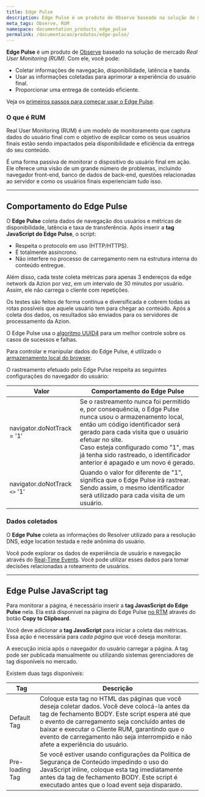 ```yaml
---
title: Edge Pulse
description: Edge Pulse é um produto de Observe baseado na solução de mercado Real User Monitor (RUM).
meta_tags: Observe, RUM
namespace: documentation_products_edge_pulse
permalink: /documentacao/produtos/edge-pulse/
---
```


**Edge Pulse** é um produto de [Observe](/pt-br/documentacao/produtos/observe/) baseado na solução de mercado *Real User Monitoring (RUM)*. Com ele, você pode:

- Coletar informações de navegação, disponibilidade, latência e banda.
- Usar as informações coletadas para aprimorar a experiência do usuário final.
- Proporcionar uma entrega de conteúdo eficiente.

Veja os [primeiros passos para começar usar o Edge Pulse](/pt-br/documentacao/produtos/edge-pulse/primeiros-passos/).

### O que é RUM

Real User Monitoring (RUM) é um modelo de monitoramento que captura dados do usuário final com o objetivo de explicar como os seus usuários finais estão sendo impactados pela disponibilidade e eficiência da entrega do seu conteúdo.

É uma forma passiva de monitorar o dispositivo do usuário final em ação. Ele oferece uma visão de um grande número de problemas, incluindo navegador front-end, banco de dados de back-end, questões relacionadas ao servidor e como os usuários finais experienciam tudo isso.

---

## Comportamento do Edge Pulse

O **Edge Pulse** coleta dados de navegação dos usuários e métricas de disponibilidade, latência e taxa de transferência. Após inserir a **tag JavaScript do Edge Pulse**, o script:

- Respeita o protocolo em uso (HTTP/HTTPS).
- É totalmente assíncrono.
- Não interfere no processo de carregamento nem na estrutura interna do conteúdo entregue.

Além disso, cada teste coleta métricas para apenas 3 endereços da edge network da Azion por vez, em um intervalo de 30 minutos por usuário. Assim, ele não carrega o cliente com repetições.

Os testes são feitos de forma contínua e diversificada e cobrem todas as rotas possíveis que aquele usuário tem para chegar ao conteúdo. Após a coleta dos dados, os resultados são enviados para os servidores de processamento da Azion.

O Edge Pulse usa o [algoritmo UUID4](https://en.wikipedia.org/wiki/Universally_unique_identifier) para um melhor controle sobre os casos de sucessos e falhas.

Para controlar e manipular dados do Edge Pulse, é utilizado o [armazenamento local do browser](https://developer.mozilla.org/pt-BR/docs/Web/API/Window/Window.localStorage).

O rastreamento efetuado pelo Edge Pulse respeita as seguintes configurações do navegador do usuário:

| Valor | Comportamento do Edge Pulse |
| ----- | --------------------------- |
| navigator.doNotTrack = '1' | Se o rastreamento nunca foi permitido e, por consequência, o Edge Pulse nunca usou o armazenamento local, então um código identificador será gerado para cada visita que o usuário efetuar no site.<br /> Caso esteja configurado como "1", mas já tenha sido rastreado, o identificador anterior é apagado e um novo é gerado. |
| navigator.doNotTrack `<>` '1' | Quando o valor for diferente de "1", significa que o Edge Pulse irá rastrear. Sendo assim, o mesmo identificador será utilizado para cada visita de um usuário. |

### Dados coletados

O **Edge Pulse** coleta as informações do Resolver utilizado para a resolução DNS, edge location testada e rede anônima do usuário.

Você pode explorar os dados de experiência de usuário e navegação através do⁠ [Real-Time Events](/pt-br/documentacao/produtos/real-time-events/). Você pode utilizar esses dados para tomar decisões relacionadas a roteamento de usuários.

---

## Edge Pulse JavaScript tag

Para monitorar a página, é necessário inserir a **tag JavasScript do Edge Pulse** nela. Ela está disponível na página do Edge Pulse [no RTM](https://manager.azion.com/) através do botão **Copy to Clipboard**.

Você deve adicionar a **tag JavaScript** para iniciar a coleta das métricas. Essa ação é necessária para *cada página* que você deseja monitorar.

A execução inicia após o navegador do usuário carregar a página. A tag pode ser publicada manualmente ou utilizando sistemas gerenciadores de tag disponíveis no mercado.

Existem duas tags disponíveis:

| Tag | Descrição |
| --------------- | ------------------------------------------------------------ |
| Default Tag | Coloque esta tag no HTML das páginas que você deseja coletar dados. Você deve colocá-la antes da tag de fechamento BODY. Este script espera até que o evento de carregamento seja concluído antes de baixar e executar o Cliente RUM, garantindo que o evento de carregamento não seja interrompido e não afete a experiência do usuário. |
| Pre-loading Tag | Se você estiver usando configurações da Política de Segurança de Conteúdo impedindo o uso do JavaScript inline, coloque esta tag imediatamente antes da tag de fechamento BODY. Este script é executado antes que o load event seja disparado. |
